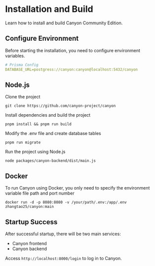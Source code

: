 # Installation and Build

Learn how to install and build Canyon Community Edition.

## Configure Environment

Before starting the installation, you need to configure environment variables.

```yaml
# Prisma Config
DATABASE_URL=postgress://canyon:canyon@localhost:5432/canyon
```

## Node.js

Clone the project

```shell
git clone https://github.com/canyon-project/canyon
```

Install dependencies and build the project

```shell
pnpm install && pnpm run build
```

Modify the .env file and create database tables

```shell
pnpm run migrate
```

Run the project using Node.js

```shell
node packages/canyon-backend/dist/main.js
```


## Docker

To run Canyon using Docker, you only need to specify the environment variable file path and port number

```shell
docker run -d -p 8080:8080 -v /your/path/.env:/app/.env zhangtao25/canyon:main
```

## Startup Success

After successful startup, there will be two main services:

- Canyon frontend
- Canyon backend

Access `http://localhost:8000/login` to log in to Canyon.
